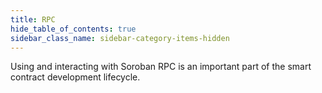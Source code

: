 ```yaml
---
title: RPC
hide_table_of_contents: true
sidebar_class_name: sidebar-category-items-hidden
---
```


Using and interacting with Soroban RPC is an important part of the smart contract development lifecycle.

